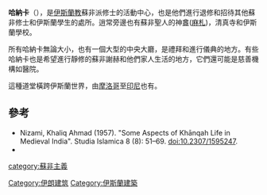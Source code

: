 '''哈納卡'''（{{lang-fa|خانقاه}}），是[[伊斯蘭教|伊斯蘭教]]蘇非派修士的活動中心，也是他們進行退修和招待其他蘇非修士和伊斯蘭學生的處所。逍常旁邊也有蘇非聖人的神盫([[麻札|麻札]])，清真寺和伊斯蘭學校。

所有哈納卡無論大小，也有一個大型的中央大廳，是禮拜和進行儀典的地方。有些哈納卡也是希望進行靜修的蘇非謝赫和他們家人生活的地方，它們還可能是慈善機構如醫院。

這種道堂橫跨伊斯蘭世界，由[[摩洛哥|摩洛哥]]至[[印尼|印尼]]也有。

==參考==
*Nizami, Khaliq Ahmad (1957). "Some Aspects of Khānqah Life in Medieval India". Studia Islamica 8 (8): 51–69. doi:10.2307/1595247.
*{{cite journal
 | last = Nizami
 | first = Khaliq Ahmad
 | title = Some Aspects of Khānqah Life in Medieval India
 | journal = {{link-en|Studia Islamica|Studia Islamica}}
 | volume = 8
 | pages = 51–69
 | year = 1957
 | doi=10.2307/1595247
 | issue = 8}}

[[category:蘇非主義|category:蘇非主義]]
[[Category:伊朗建筑|Category:伊朗建筑]]
[[Category:伊斯蘭建築|Category:伊斯蘭建築]]